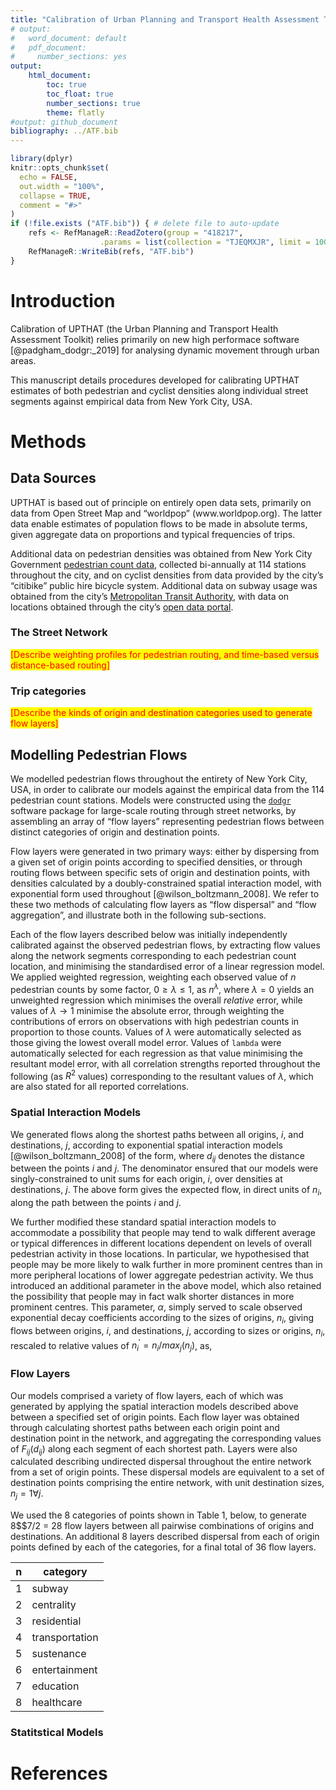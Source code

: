 ```yaml
---
title: "Calibration of Urban Planning and Transport Health Assessment Toolkit"
# output:
#   word_document: default
#   pdf_document:
#     number_sections: yes
output:
    html_document:
        toc: true
        toc_float: true
        number_sections: true
        theme: flatly
#output: github_document
bibliography: ../ATF.bib
---
```


<!-- README.md is generated from README.Rmd. Please edit that file -->

```r
library(dplyr)
knitr::opts_chunk$set(
  echo = FALSE,
  out.width = "100%",
  collapse = TRUE,
  comment = "#>"
)
if (!file.exists ("ATF.bib")) { # delete file to auto-update
    refs <- RefManageR::ReadZotero(group = "418217",
                    .params = list(collection = "TJEQMXJR", limit = 100))
    RefManageR::WriteBib(refs, "ATF.bib")
}
```


# Introduction

Calibration of UPTHAT (the Urban Planning and Transport Health Assessment
Toolkit) relies primarily on new high performace software
[@padgham_dodgr:_2019] for analysing dynamic movement through urban areas.

This manuscript details procedures developed for calibrating UPTHAT estimates
of both pedestrian and cyclist densities along individual street segments
against empirical data from New York City, USA.

# Methods

## Data Sources

UPTHAT is based out of principle on entirely open data sets, primarily on data
from Open Street Map and "worldpop" (www.worldpop.org). The latter data enable
estimates of population flows to be made in absolute terms, given aggregate
data on proportions and typical frequencies of trips.

Additional data on pedestrian densities was obtained from New York City
Government [pedestrian count
data](https://www1.nyc.gov/html/dot/html/about/datafeeds.shtml#Pedestrians),
collected bi-annually at 114 stations throughout the city, and on cyclist
densities from data provided by the city's "citibike" public hire bicycle
system. Additional data on subway usage was obtained from the city's
[Metropolitan Transit
Authority](http://web.mta.info/nyct/facts/ridership/ridership_sub_annual.htm),
with data on locations obtained through the city's [open data
portal](https://data.cityofnewyork.us/Transportation/Subway-Stations/arq3-7z49).

### The Street Network

<span style="background-color:yellow; color:red">
[Describe weighting profiles for pedestrian routing, and time-based versus distance-based routing]
</span>

### Trip categories

<span style="background-color:yellow; color:red">
[Describe the kinds of origin and destination categories used to generate flow layers]
</span>

## Modelling Pedestrian Flows

We modelled pedestrian flows throughout the entirety of New York City, USA, in
order to calibrate our models against the empirical data from the 114
pedestrian count stations. Models were constructed using the
[`dodgr`](https://github.com/atfutures/dodgr) software package for large-scale
routing through street networks, by assembling an array of "flow layers"
representing pedestrian flows between distinct categories of origin and
destination points.

Flow layers were generated in two primary ways: either by dispersing from
a given set of origin points according to specified densities, or through
routing flows between specific sets of origin and destination points, with
densities calculated by a doubly-constrained spatial interaction model, with
exponential form used throughout [@wilson_boltzmann_2008]. We refer to these
two methods of calculating flow layers as "flow dispersal" and "flow
aggregation", and illustrate both in the following sub-sections.

Each of the flow layers described below was initially independently calibrated
against the observed pedestrian flows, by extracting flow values along the
network segments corresponding to each pedestrian count location, and
minimising the standardised error of a linear regression model. We applied
weighted regression, weighting each observed value of $n$ pedestrian counts by
some factor, $0\ge\lambda\le1$, as $n^\lambda$, where $\lambda = 0$ yields an
unweighted regression which minimises the overall *relative* error, while
values of $\lambda\rightarrow1$ minimise the absolute error, through weighting
the contributions of errors on observations with high pedestrian counts in
proportion to those counts. Values of $\lambda$ were automatically selected as
those giving the lowest overall model error. Values of `lambda` were
automatically selected for each regression as that value minimising the
resultant model error, with all correlation strengths reported throughout the
following (as $R^2$ values) corresponding to the resultant values of $\lambda$,
which are also stated for all reported correlations.

### Spatial Interaction Models

We generated flows along the shortest paths between all origins, $i$, and
destinations, $j$, according to exponential spatial interaction models
[@wilson_boltzmann_2008] of the form,
\begin{equation}
    SI_{ij} (d_{ij}) = \frac{n_in_j}{\sum_j n_j exp (-d_{ij} / k)} exp (-d_{ij} / k),
\end{equation}
where $d_{ij}$ denotes the distance between the points $i$ and $j$. The
denominator ensured that our models were singly-constrained to unit sums for
each origin, $i$, over densities at destinations, $j$. The above form gives the
expected flow, in direct units of $n_i$, along the path between the points $i$
and $j$.

We further modified these standard spatial interaction models to accommodate
a possibility that people may tend to walk different average or typical
differences in different locations dependent on levels of overall pedestrian
activity in those locations. In particular, we hypothesised that people may be
more likely to walk further in more prominent centres than in more peripheral
locations of lower aggregate pedestrian activity. We thus introduced an
additional parameter in the above model, which also retained the possibility
that people may in fact walk shorter distances in more prominent centres. This
parameter, $\alpha$, simply served to scale observed exponential decay
coefficients according to the sizes of origins, $n_i$, giving flows between
origins, $i$, and destinations, $j$, according to sizes or origins, $n_i$,
rescaled to relative values of $n_i^\prime = n_i/max_j (n_j)$, as,
\begin{equation}
    F_{ij} (d_{ij}; k, \alpha) = \frac{n_in_j}
    {\sum_j n_j exp (-d_{ij} / k ^ {1 + \alpha n_i^\prime})}
    exp (-d_{ij} / k ^ {1 + \alpha n_i^\prime}).
\end{equation}


### Flow Layers

Our models comprised a variety of flow layers, each of which was generated by
applying the spatial interaction models described above between a specified set
of origin points. Each flow layer was obtained through calculating shortest
paths between each origin point and destination point in the network, and
aggregating the corresponding values of $F_{ij} (d_{ij})$ along each segment of
each shortest path. Layers were also calculated describing undirected dispersal
throughout the entire network from a set of origin points. These dispersal
models are equivalent to a set of destination points comprising the entire
network, with unit destination sizes, $n_j = 1\forall j$.

We used the 8 categories of points shown in Table 1, below, to generate
8$\times$7/2 = 28 flow layers between all pairwise combinations of origins and
destinations. An additional 8 layers described dispersal from each of origin
points defined by each of the categories, for a final total of 36 flow layers.

n | category
--- | ---
1 | subway
2 | centrality
3 | residential
4 | transportation
5 | sustenance
6 | entertainment
7 | education
8 | healthcare


### Statitstical Models





# References
